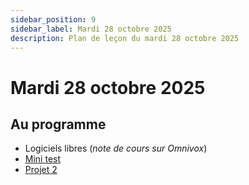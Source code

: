 ```yaml
---
sidebar_position: 9
sidebar_label: Mardi 28 octobre 2025
description: Plan de leçon du mardi 28 octobre 2025
---
```


# Mardi 28 octobre 2025

## Au programme

- Logiciels libres (*note de cours sur Omnivox*)
- [Mini test](../evaluations/minitest_2.mdx)
- [Projet 2](../evaluations/projet_2.mdx)
